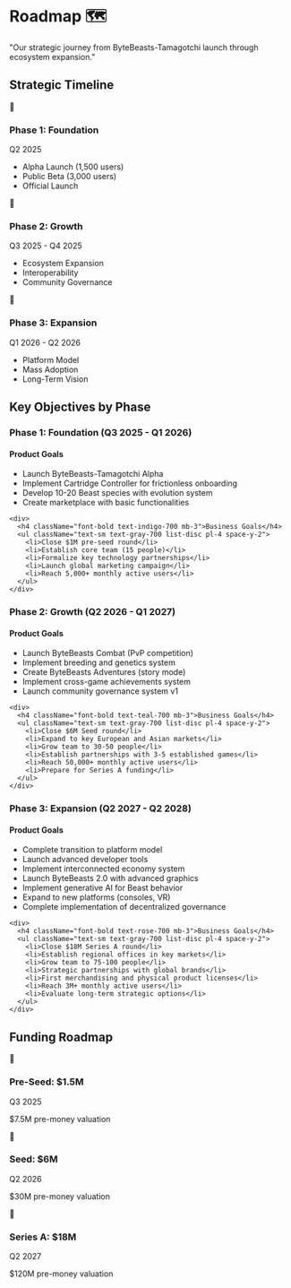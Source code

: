 # Roadmap 🗺️

<div className="bg-gradient-to-r from-blue-50 to-indigo-50 p-6 rounded-lg border border-blue-100 my-6 text-black">
  <p className="text-lg italic text-center">
    "Our strategic journey from ByteBeasts-Tamagotchi launch through ecosystem expansion."
  </p>
</div>

## Strategic Timeline

<div className="grid grid-cols-1 md:grid-cols-3 gap-6 my-8">
  <div className="bg-white p-5 rounded-lg shadow-md border-l-4 border-blue-500">
    <div className="flex items-center mb-3">
      <span className="bg-blue-100 text-blue-700 p-2 rounded-full text-xl mr-2">🌱</span>
      <h3 className="font-bold text-blue-700">Phase 1: Foundation</h3>
    </div>
    <p className="text-sm font-bold text-gray-700">Q2 2025</p>
    <div className="mt-3 pt-3 border-t border-gray-100">
      <ul className="text-sm text-gray-700 list-disc pl-4 space-y-2">
        <li> Alpha Launch (1,500 users)</li>
        <li> Public Beta (3,000 users)</li>
        <li> Official Launch</li>
      </ul>
    </div>
  </div>
  
  <div className="bg-white p-5 rounded-lg shadow-md border-l-4 border-indigo-500">
    <div className="flex items-center mb-3">
      <span className="bg-indigo-100 text-indigo-700 p-2 rounded-full text-xl mr-2">🌿</span>
      <h3 className="font-bold text-indigo-700">Phase 2: Growth</h3>
    </div>
    <p className="text-sm font-bold text-gray-700">Q3 2025 - Q4 2025</p>
    <div className="mt-3 pt-3 border-t border-gray-100">
      <ul className="text-sm text-gray-700 list-disc pl-4 space-y-2">
        <li> Ecosystem Expansion</li>
        <li> Interoperability</li>
        <li> Community Governance</li>
      </ul>
    </div>
  </div>
  
  <div className="bg-white p-5 rounded-lg shadow-md border-l-4 border-purple-500">
    <div className="flex items-center mb-3">
      <span className="bg-purple-100 text-purple-700 p-2 rounded-full text-xl mr-2">🌳</span>
      <h3 className="font-bold text-purple-700">Phase 3: Expansion</h3>
    </div>
    <p className="text-sm font-bold text-gray-700">Q1 2026 - Q2 2026</p>
    <div className="mt-3 pt-3 border-t border-gray-100">
      <ul className="text-sm text-gray-700 list-disc pl-4 space-y-2">
        <li>Platform Model</li>
        <li> Mass Adoption</li>
        <li> Long-Term Vision</li>
      </ul>
    </div>
  </div>
</div>

## Key Objectives by Phase

### Phase 1: Foundation (Q3 2025 - Q1 2026)

<div className="bg-white p-5 rounded-lg shadow-md my-6">
  <div className="grid grid-cols-1 md:grid-cols-2 gap-6">
    <div>
      <h4 className="font-bold text-blue-700 mb-3">Product Goals</h4>
      <ul className="text-sm text-gray-700 list-disc pl-4 space-y-2">
        <li>Launch ByteBeasts-Tamagotchi Alpha</li>
        <li>Implement Cartridge Controller for frictionless onboarding</li>
        <li>Develop 10-20 Beast species with evolution system</li>
        <li>Create marketplace with basic functionalities</li>
      </ul>
    </div>
    
    <div>
      <h4 className="font-bold text-indigo-700 mb-3">Business Goals</h4>
      <ul className="text-sm text-gray-700 list-disc pl-4 space-y-2">
        <li>Close $1M pre-seed round</li>
        <li>Establish core team (15 people)</li>
        <li>Formalize key technology partnerships</li>
        <li>Launch global marketing campaign</li>
        <li>Reach 5,000+ monthly active users</li>
      </ul>
    </div>
  </div>
</div>

### Phase 2: Growth (Q2 2026 - Q1 2027)

<div className="bg-white p-5 rounded-lg shadow-md my-6">
  <div className="grid grid-cols-1 md:grid-cols-2 gap-6">
    <div>
      <h4 className="font-bold text-green-700 mb-3">Product Goals</h4>
      <ul className="text-sm text-gray-700 list-disc pl-4 space-y-2">
        <li>Launch ByteBeasts Combat (PvP competition)</li>
        <li>Implement breeding and genetics system</li>
        <li>Create ByteBeasts Adventures (story mode)</li>
        <li>Implement cross-game achievements system</li>
        <li>Launch community governance system v1</li>
      </ul>
    </div>
    
    <div>
      <h4 className="font-bold text-teal-700 mb-3">Business Goals</h4>
      <ul className="text-sm text-gray-700 list-disc pl-4 space-y-2">
        <li>Close $6M Seed round</li>
        <li>Expand to key European and Asian markets</li>
        <li>Grow team to 30-50 people</li>
        <li>Establish partnerships with 3-5 established games</li>
        <li>Reach 50,000+ monthly active users</li>
        <li>Prepare for Series A funding</li>
      </ul>
    </div>
  </div>
</div>

### Phase 3: Expansion (Q2 2027 - Q2 2028)

<div className="bg-white p-5 rounded-lg shadow-md my-6">
  <div className="grid grid-cols-1 md:grid-cols-2 gap-6">
    <div>
      <h4 className="font-bold text-amber-700 mb-3">Product Goals</h4>
      <ul className="text-sm text-gray-700 list-disc pl-4 space-y-2">
        <li>Complete transition to platform model</li>
        <li>Launch advanced developer tools</li>
        <li>Implement interconnected economy system</li>
        <li>Launch ByteBeasts 2.0 with advanced graphics</li>
        <li>Implement generative AI for Beast behavior</li>
        <li>Expand to new platforms (consoles, VR)</li>
        <li>Complete implementation of decentralized governance</li>
      </ul>
    </div>
    
    <div>
      <h4 className="font-bold text-rose-700 mb-3">Business Goals</h4>
      <ul className="text-sm text-gray-700 list-disc pl-4 space-y-2">
        <li>Close $18M Series A round</li>
        <li>Establish regional offices in key markets</li>
        <li>Grow team to 75-100 people</li>
        <li>Strategic partnerships with global brands</li>
        <li>First merchandising and physical product licenses</li>
        <li>Reach 3M+ monthly active users</li>
        <li>Evaluate long-term strategic options</li>
      </ul>
    </div>
  </div>
</div>

## Funding Roadmap

<div className="grid grid-cols-1 md:grid-cols-3 gap-6 my-8">
  <div className="bg-white p-4 rounded-lg shadow-md border-l-4 border-blue-500">
    <div className="flex items-center mb-2">
      <span className="bg-blue-100 text-blue-700 p-2 rounded-full text-xl mr-2">🌱</span>
      <h3 className="font-bold text-blue-700">Pre-Seed: $1.5M</h3>
    </div>
    <p className="text-sm text-gray-700">Q3 2025</p>
    <p className="text-sm text-gray-700 mt-2">$7.5M pre-money valuation</p>
  </div>
  
  <div className="bg-white p-4 rounded-lg shadow-md border-l-4 border-indigo-500">
    <div className="flex items-center mb-2">
      <span className="bg-indigo-100 text-indigo-700 p-2 rounded-full text-xl mr-2">🌿</span>
      <h3 className="font-bold text-indigo-700">Seed: $6M</h3>
    </div>
    <p className="text-sm text-gray-700">Q2 2026</p>
    <p className="text-sm text-gray-700 mt-2">$30M pre-money valuation</p>
  </div>
  
  <div className="bg-white p-4 rounded-lg shadow-md border-l-4 border-purple-500">
    <div className="flex items-center mb-2">
      <span className="bg-purple-100 text-purple-700 p-2 rounded-full text-xl mr-2">🌳</span>
      <h3 className="font-bold text-purple-700">Series A: $18M</h3>
    </div>
    <p className="text-sm text-gray-700">Q2 2027</p>
    <p className="text-sm text-gray-700 mt-2">$120M pre-money valuation</p>
  </div>
</div>

